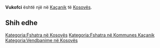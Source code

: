 {{Fshat në 
 | Emri                = Vukofci
 | EmriAlt                = 
 | NAME_SHORT_FORM=      
 | NAME_GENERIC=      
 | NAME_SORT_NAME_RO=      VUKOFCI
 | FULL_NAME_RO = Vukofci
 | FULL_NAME_ND_RO=Vukofci
 | SORT_NAME_RG=VUKOFCI
 | FULL_NAME_RG=Vukofci
 | FULL_NAME_ND_RG=Vukofci
 | SRP_NAME_SHORT_FORM=      
 | SRP_NAME_GENERIC=      
 | SRP_NAME_SORT_NAME_RO=      
 | SRP_FULL_NAME_RO = 
 | SRP_FULL_NAME_ND_RO=
 | SRP_SORT_NAME_RG=
 | SRP_FULL_NAME_RG=
 | SRP_FULL_NAME_ND_RG=
 | Emri (Rasa dhanore) = 
 | Figura              = 
 | Shteti              = Kosovo
 | Komuna              = Kaçanik
 | Kodi postar         = 
 | Sipërfaqja          = 

 | Popullsia           = 

 | Regj. i popullsisë  = 
 | Dend. e popullsisë  = 
 | Faqja zyrtare       = 
 <!--- Koordinatat ----> 
 | Gjerësia            = 42.579444
 | Gjatësia            = 20.883611
 | Lartësia            = 
}}
'''Vukofci''' është një [[]] në [[Kaçanik]] të [[Kosovës]].

<!-- == Gjeografia == -->
<!-- == Historia == -->
<!-- == Demografia == -->
== Shih edhe ==
{{Komuna Kaçanik}}
{{Kosovo-Administrata-Cung}}

[[Kategoria:Fshatra në Kosovës]]
[[Kategoria:Fshatra në Kommunes Kaçanik]]
[[Kategoria:Vendbanime në Kosovës]]